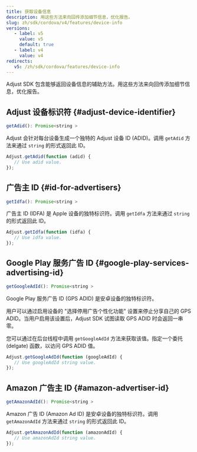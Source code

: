 ```yaml
---
title: 获取设备信息
description: 用这些方法来向回传添加细节信息，优化报告。
slug: zh/sdk/cordova/v4/features/device-info
versions:
   - label: v5
     value: v5
     default: true
   - label: v4
     value: v4
redirects:
   v5: /zh/sdk/cordova/features/device-info
---
```


Adjust SDK 包含能够返回设备信息的辅助方法。用这些方法来向回传添加细节信息，优化报告。

## Adjust 设备标识符 {#adjust-device-identifier}

<CodeBlock title="方法签名">

```js
getAdid(): Promise<string >
```

</CodeBlock>

Adjust 会针对每台设备生成一个独特的 Adjust 设备 ID \(ADID\)。调用 `getAdid` 方法来通过 `string` 的形式返回此 ID。

```js
Adjust.getAdid(function (adid) {
   // Use adid value.
});
```

## 广告主 ID {#id-for-advertisers}

<CodeBlock title="方法签名">

```js
getIdfa(): Promise<string >
```

</CodeBlock>

广告主 ID \(IDFA\) 是 Apple 设备的独特标识符。调用 `getIdfa` 方法来通过 `string` 的形式返回此 ID。

```js
Adjust.getIdfa(function (idfa) {
   // Use idfa value.
});
```

## Google Play 服务广告 ID {#google-play-services-advertising-id}

<CodeBlock title="方法签名">

```js
getGoogleAdId(): Promise<string >
```

</CodeBlock>

Google Play 服务广告 ID \(GPS ADID\) 是安卓设备的独特标识符。

用户可以通过启用设备的 "选择停用广告个性化功能" 设置来停止分享自己的 GPS ADID。当用户启用该设置后，Adjust SDK 试图读取 GPS ADID 时会返回一串零。

您可以通过在后台线程中调用 `getGoogleAdId` 方法来获取该值。指定一个委托 \(delgate\) 函数，以访问 GPS ADID 值。

```js
Adjust.getGoogleAdId(function (googleAdId) {
   // Use googleAdId string value.
});
```

## Amazon 广告主 ID {#amazon-advertiser-id}

<CodeBlock title="方法签名">

```js
getAmazonAdId(): Promise<string >
```

</CodeBlock>

Amazon 广告 ID \(Amazon Ad ID\) 是安卓设备的独特标识符。调用 `getAmazonAdId` 方法来通过 `string` 的形式返回此 ID。

```js
Adjust.getAmazonAdId(function (amazonAdId) {
   // Use amazonAdId string value.
});
```

